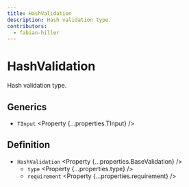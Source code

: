 ```yaml
---
title: HashValidation
description: Hash validation type.
contributors:
  - fabian-hiller
---
```



# HashValidation

Hash validation type.

## Generics

- `TInput` <Property {...properties.TInput} />

## Definition

- `HashValidation` <Property {...properties.BaseValidation} />
  - `type` <Property {...properties.type} />
  - `requirement` <Property {...properties.requirement} />
